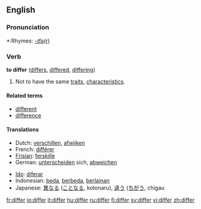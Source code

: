 ==English==

===Pronunciation===
*:Rhymes: [[Rhymes:English:-ɪfə(r)|-ɪfə(r)]]

=== Verb ===
'''to differ''' ([[differs]], [[differed]], [[differing]])

# Not to have the same [[traits]], [[characteristic|characteristics]].

====Related terms====
*[[different]]
*[[difference]]

==== Translations ====
{{top}}
*Dutch: [[verschillen]], [[afwijken]]
*French: [[différer]]
*[[Frisian]]: [[ferskille]]
*German: [[unterscheiden]] sich, [[abweichen]]
{{mid}}
*[[Ido]]: [[diferar]]
*Indonesian: [[beda]], [[beda|berbeda]], [[lain|berlainan]]
*Japanese: [[異なる]] ([[ことなる]], kotonaru), [[違う]] ([[ちがう]], chigau
{{bottom}}

[[fr:differ]]
[[io:differ]]
[[it:differ]]
[[hu:differ]]
[[ru:differ]]
[[fi:differ]]
[[sv:differ]]
[[vi:differ]]
[[zh:differ]]